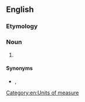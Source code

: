 {{also|picoampère|pico-ampere}}

==English==

===Etymology===
{{prefix|en|pico|ampere}}

===Noun===
{{en-noun}}

# {{SI-unit|pico|ampere|lang=en}}

====Synonyms====
* {{l|mul|pA}}, {{l|mul|㎀}}

[[Category:en:Units of measure]]